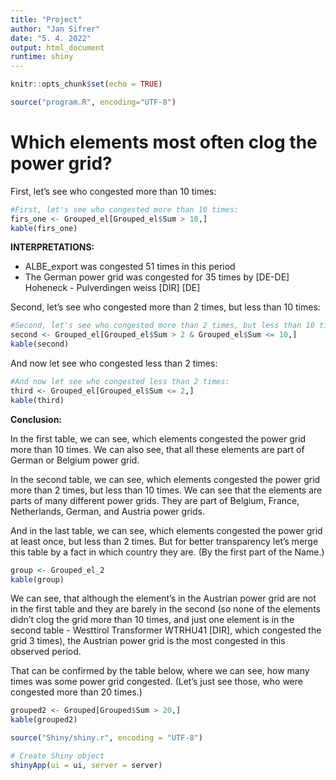 ```yaml
---
title: "Project"
author: "Jan Sifrer"
date: "5. 4. 2022"
output: html_document
runtime: shiny
---
```


```r
knitr::opts_chunk$set(echo = TRUE)
```
```r
source("program.R", encoding="UTF-8")
```

# Which elements most often clog the power grid? 

First, let's see who congested more than 10 times:
```r
#First, let's see who congested more than 10 times:
firs_one <- Grouped_el[Grouped_el$Sum > 10,]
kable(firs_one)
```
**INTERPRETATIONS:**

* ALBE_export was congested 51 times in this period
* The German power grid was congested for 35 times by [DE-DE] Hoheneck - Pulverdingen weiss [DIR] [DE]


Second, let's see who congested more than 2 times, but less than 10 times:
```r
#Second, let's see who congested more than 2 times, but less than 10 times:
second <- Grouped_el[Grouped_el$Sum > 2 & Grouped_el$Sum <= 10,]
kable(second)
```

And now let see who congested less than 2 times:
```r
#And now let see who congested less than 2 times:
third <- Grouped_el[Grouped_el$Sum <= 2,]
kable(third)
```

**Conclusion:**

In the first table, we can see, which elements congested the power grid more than 10 times. We can also see, that all these elements are part of German or Belgium power grid.

In the second table, we can see, which elements congested the power grid more than 2 times, but less than 10 times. We can see that the elements are parts of many different power grids. They are part of Belgium, France, Netherlands, German, and Austria power grids.

And in the last table, we can see, which elements congested the power grid at least once, but less than 2 times. But for better transparency let's merge this table by a fact in which country they are. (By the first part of the Name.)
```r
group <- Grouped_el_2
kable(group)
```

We can see, that although the element's in the Austrian power grid are not in the first table and they are barely in the second (so none of the elements didn't clog the grid more than 10 times, and just one element is in the second table - Westtirol Transformer WTRHU41 [DIR], which congested the grid 3 times), the Austrian power grid is the most congested in this observed period.

That can be confirmed by the table below, where we can see, how many times was some power grid congested. (Let's just see those, who were congested more than 20 times.)
```r
grouped2 <- Grouped[Grouped$Sum > 20,]
kable(grouped2)
```

```r
source("Shiny/shiny.r", encoding = "UTF-8")
```

```r
# Create Shiny object
shinyApp(ui = ui, server = server)
```
